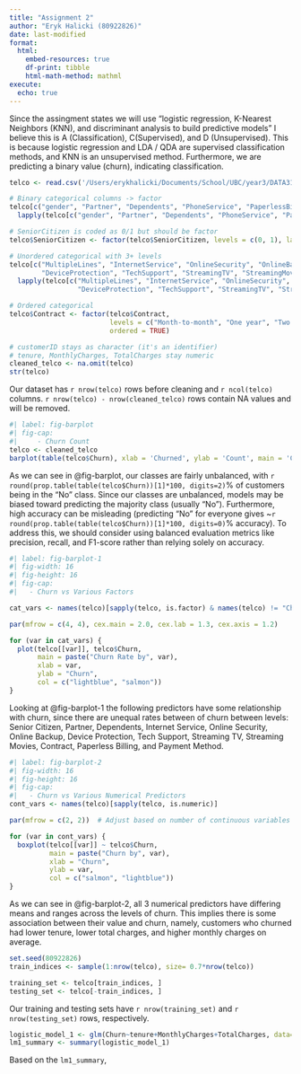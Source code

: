 ```yaml
---
title: "Assignment 2"
author: "Eryk Halicki (80922826)"
date: last-modified
format:
  html:
    embed-resources: true
    df-print: tibble
    html-math-method: mathml
execute:
  echo: true
---
```


Since the assingment states we will use "logistic regression, K-Nearest Neighbors (KNN), and discriminant analysis to build predictive models" I believe this is A (Classification), C(Supervised), and D (Unsupervised). This is because logistic regression and LDA / QDA are supervised classification methods, and KNN is an unsupervised method. Furthermore, we are predicting a binary value (churn), indicating classification.

```r
telco <- read.csv('/Users/erykhalicki/Documents/School/UBC/year3/DATA311/datasets/Telco-Customer-Churn.csv')

# Binary categorical columns -> factor
telco[c("gender", "Partner", "Dependents", "PhoneService", "PaperlessBilling", "Churn")] <- 
  lapply(telco[c("gender", "Partner", "Dependents", "PhoneService", "PaperlessBilling", "Churn")], factor)

# SeniorCitizen is coded as 0/1 but should be factor
telco$SeniorCitizen <- factor(telco$SeniorCitizen, levels = c(0, 1), labels = c("No", "Yes"))

# Unordered categorical with 3+ levels
telco[c("MultipleLines", "InternetService", "OnlineSecurity", "OnlineBackup", 
        "DeviceProtection", "TechSupport", "StreamingTV", "StreamingMovies", "PaymentMethod")] <- 
  lapply(telco[c("MultipleLines", "InternetService", "OnlineSecurity", "OnlineBackup", 
                 "DeviceProtection", "TechSupport", "StreamingTV", "StreamingMovies", "PaymentMethod")], factor)

# Ordered categorical
telco$Contract <- factor(telco$Contract, 
                         levels = c("Month-to-month", "One year", "Two year"),
                         ordered = TRUE)

# customerID stays as character (it's an identifier)
# tenure, MonthlyCharges, TotalCharges stay numeric
cleaned_telco <- na.omit(telco)
str(telco)
```
Our dataset has `r nrow(telco)` rows before cleaning and `r ncol(telco)` columns. `r nrow(telco) - nrow(cleaned_telco)` rows contain NA values and will be removed.

```r
#| label: fig-barplot
#| fig-cap:
#|     - Churn Count
telco <- cleaned_telco
barplot(table(telco$Churn), xlab = 'Churned', ylab = 'Count', main = 'Churn Count')
```
As we can see in @fig-barplot, our classes are fairly unbalanced, with `r round(prop.table(table(telco$Churn))[1]*100, digits=2)`% of customers being in the "No" class.
Since our classes are unbalanced, models may be biased toward predicting the majority class (usually "No"). Furthermore, high accuracy can be misleading (predicting "No" for everyone gives ~`r round(prop.table(table(telco$Churn))[1]*100, digits=0)`% accuracy). To address this, we should consider using balanced evaluation metrics like precision, recall, and F1-score rather than relying solely on accuracy.

```r
#| label: fig-barplot-1
#| fig-width: 16
#| fig-height: 16
#| fig-cap:
#|   - Churn vs Various Factors

cat_vars <- names(telco)[sapply(telco, is.factor) & names(telco) != "Churn"]

par(mfrow = c(4, 4), cex.main = 2.0, cex.lab = 1.3, cex.axis = 1.2)

for (var in cat_vars) {
  plot(telco[[var]], telco$Churn, 
       main = paste("Churn Rate by", var),
       xlab = var, 
       ylab = "Churn",
       col = c("lightblue", "salmon"))
}

```
Looking at @fig-barplot-1 the following predictors have some relationship with churn, since there are unequal rates between of churn between levels: Senior Citizen, Partner, Dependents, Internet Service, Online Security, Online Backup, Device Protection, Tech Support, Streaming TV, Streaming Movies, Contract, Paperless Billing, and Payment Method.

```r
#| label: fig-barplot-2
#| fig-width: 16
#| fig-height: 16
#| fig-cap:
#|   - Churn vs Various Numerical Predictors
cont_vars <- names(telco)[sapply(telco, is.numeric)]

par(mfrow = c(2, 2))  # Adjust based on number of continuous variables

for (var in cont_vars) {
  boxplot(telco[[var]] ~ telco$Churn,
          main = paste("Churn by", var),
          xlab = "Churn",
          ylab = var,
          col = c("salmon", "lightblue"))
}
```

As we can see in @fig-barplot-2, all 3 numerical predictors have differing means and ranges across the levels of churn. This implies there is some association between their value and churn, namely, customers who churned had lower tenure, lower total charges, and higher monthly charges on average.

```r
set.seed(80922826)
train_indices <- sample(1:nrow(telco), size= 0.7*nrow(telco))

training_set <- telco[train_indices, ]
testing_set <- telco[-train_indices, ]
```
Our training and testing sets have `r nrow(training_set)` and `r nrow(testing_set)` rows, respectively.

```r
logistic_model_1 <- glm(Churn~tenure+MonthlyCharges+TotalCharges, data=training_set, family='binomial')
lm1_summary <- summary(logistic_model_1)
```
Based on the `lm1_summary`, 
